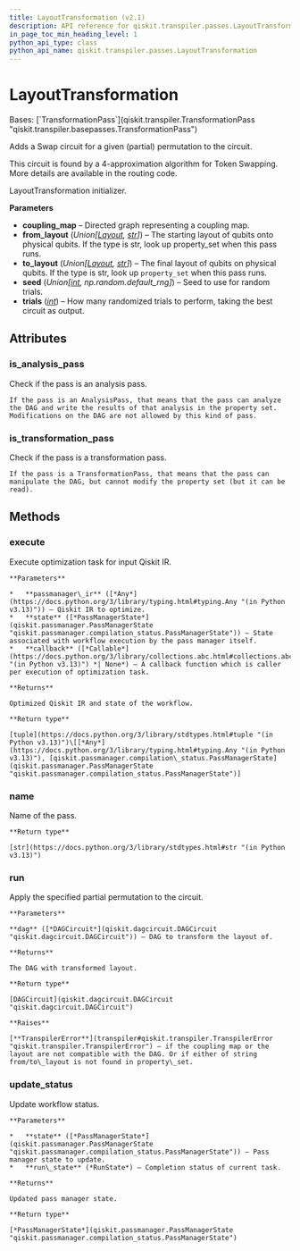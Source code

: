 ```yaml
---
title: LayoutTransformation (v2.1)
description: API reference for qiskit.transpiler.passes.LayoutTransformation in qiskit v2.1
in_page_toc_min_heading_level: 1
python_api_type: class
python_api_name: qiskit.transpiler.passes.LayoutTransformation
---
```


# LayoutTransformation

<Class id="qiskit.transpiler.passes.LayoutTransformation" isDedicatedPage={true} github="https://github.com/Qiskit/qiskit/tree/stable/2.1/qiskit/transpiler/passes/routing/layout_transformation.py#L26-L119" signature="qiskit.transpiler.passes.LayoutTransformation(*args, **kwargs)" modifiers="class">
  Bases: [`TransformationPass`](qiskit.transpiler.TransformationPass "qiskit.transpiler.basepasses.TransformationPass")

  Adds a Swap circuit for a given (partial) permutation to the circuit.

  This circuit is found by a 4-approximation algorithm for Token Swapping. More details are available in the routing code.

  LayoutTransformation initializer.

  **Parameters**

  *   **coupling\_map** – Directed graph representing a coupling map.
  *   **from\_layout** (*Union\[*[*Layout*](qiskit.transpiler.Layout "qiskit.transpiler.Layout")*,* [*str*](https://docs.python.org/3/library/stdtypes.html#str "(in Python v3.13)")*]*) – The starting layout of qubits onto physical qubits. If the type is str, look up property\_set when this pass runs.
  *   **to\_layout** (*Union\[*[*Layout*](qiskit.transpiler.Layout "qiskit.transpiler.Layout")*,* [*str*](https://docs.python.org/3/library/stdtypes.html#str "(in Python v3.13)")*]*) – The final layout of qubits on physical qubits. If the type is str, look up `property_set` when this pass runs.
  *   **seed** (*Union\[*[*int*](https://docs.python.org/3/library/functions.html#int "(in Python v3.13)")*, np.random.default\_rng]*) – Seed to use for random trials.
  *   **trials** ([*int*](https://docs.python.org/3/library/functions.html#int "(in Python v3.13)")) – How many randomized trials to perform, taking the best circuit as output.

  ## Attributes

  ### is\_analysis\_pass

  <Attribute id="qiskit.transpiler.passes.LayoutTransformation.is_analysis_pass">
    Check if the pass is an analysis pass.

    If the pass is an AnalysisPass, that means that the pass can analyze the DAG and write the results of that analysis in the property set. Modifications on the DAG are not allowed by this kind of pass.
  </Attribute>

  ### is\_transformation\_pass

  <Attribute id="qiskit.transpiler.passes.LayoutTransformation.is_transformation_pass">
    Check if the pass is a transformation pass.

    If the pass is a TransformationPass, that means that the pass can manipulate the DAG, but cannot modify the property set (but it can be read).
  </Attribute>

  ## Methods

  ### execute

  <Function id="qiskit.transpiler.passes.LayoutTransformation.execute" github="https://github.com/Qiskit/qiskit/tree/stable/2.1/qiskit/transpiler/basepasses.py#L161-L180" signature="execute(passmanager_ir, state, callback=None)">
    Execute optimization task for input Qiskit IR.

    **Parameters**

    *   **passmanager\_ir** ([*Any*](https://docs.python.org/3/library/typing.html#typing.Any "(in Python v3.13)")) – Qiskit IR to optimize.
    *   **state** ([*PassManagerState*](qiskit.passmanager.PassManagerState "qiskit.passmanager.compilation_status.PassManagerState")) – State associated with workflow execution by the pass manager itself.
    *   **callback** ([*Callable*](https://docs.python.org/3/library/collections.abc.html#collections.abc.Callable "(in Python v3.13)") *| None*) – A callback function which is caller per execution of optimization task.

    **Returns**

    Optimized Qiskit IR and state of the workflow.

    **Return type**

    [tuple](https://docs.python.org/3/library/stdtypes.html#tuple "(in Python v3.13)")\[[*Any*](https://docs.python.org/3/library/typing.html#typing.Any "(in Python v3.13)"), [qiskit.passmanager.compilation\_status.PassManagerState](qiskit.passmanager.PassManagerState "qiskit.passmanager.compilation_status.PassManagerState")]
  </Function>

  ### name

  <Function id="qiskit.transpiler.passes.LayoutTransformation.name" github="https://github.com/Qiskit/qiskit/tree/stable/2.1/qiskit/passmanager/base_tasks.py#L68-L70" signature="name()">
    Name of the pass.

    **Return type**

    [str](https://docs.python.org/3/library/stdtypes.html#str "(in Python v3.13)")
  </Function>

  ### run

  <Function id="qiskit.transpiler.passes.LayoutTransformation.run" github="https://github.com/Qiskit/qiskit/tree/stable/2.1/qiskit/transpiler/passes/routing/layout_transformation.py#L76-L119" signature="run(dag)">
    Apply the specified partial permutation to the circuit.

    **Parameters**

    **dag** ([*DAGCircuit*](qiskit.dagcircuit.DAGCircuit "qiskit.dagcircuit.DAGCircuit")) – DAG to transform the layout of.

    **Returns**

    The DAG with transformed layout.

    **Return type**

    [DAGCircuit](qiskit.dagcircuit.DAGCircuit "qiskit.dagcircuit.DAGCircuit")

    **Raises**

    [**TranspilerError**](transpiler#qiskit.transpiler.TranspilerError "qiskit.transpiler.TranspilerError") – if the coupling map or the layout are not compatible with the DAG. Or if either of string from/to\_layout is not found in property\_set.
  </Function>

  ### update\_status

  <Function id="qiskit.transpiler.passes.LayoutTransformation.update_status" github="https://github.com/Qiskit/qiskit/tree/stable/2.1/qiskit/transpiler/basepasses.py#L182-L190" signature="update_status(state, run_state)">
    Update workflow status.

    **Parameters**

    *   **state** ([*PassManagerState*](qiskit.passmanager.PassManagerState "qiskit.passmanager.compilation_status.PassManagerState")) – Pass manager state to update.
    *   **run\_state** (*RunState*) – Completion status of current task.

    **Returns**

    Updated pass manager state.

    **Return type**

    [*PassManagerState*](qiskit.passmanager.PassManagerState "qiskit.passmanager.compilation_status.PassManagerState")
  </Function>
</Class>

